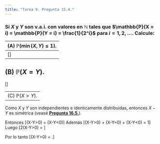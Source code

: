 ```yaml
---
title: "Tarea 9. Pregunta 15.4."
---
```


### Si $X$ y $Y$ son v.a.i. con valores en $\mathbb{N}$ tales que $\mathbb{P}(X = i) = \mathbb{P}(Y = i) = \frac{1}{2^i}$ para $i = 1, 2, \dots$. Calcule:


----------------------------------------------------------------------------
(A) $\mathbb{P}(\min (X,Y) \leq 1)$.
----------------------------------------------------------------------------
\[\begin{align*}
\mathbb{P}(\min (X,Y) \leq 1) &= \mathbb{P}(X \leq 1)\mathbb{P}(Y \leq 1)\\\\
&= \frac{1}{2}\frac{1}{2}\\\\
&= \frac{1}{4}
\end{align*}\]

----------------------------------------------------------------------------
(B) $\mathbb{P}(X = Y)$.
----------------------------------------------------------------------------

\[\begin{align*}
\mathbb{P}(X = Y) &= \sum_{i = 1}^\infty \mathbb{P}(X = Y = i)\\\\
&= \sum_{i = 1}^\infty \mathbb{P}(X = i)\mathbb{P}(Y = i)\\\\
&= \sum_{i = 1}^\infty \frac{1}{2^i}\frac{1}{2^i}\\\\
&= \sum_{i = 1}^\infty \frac{1}{4^i}\\\\
&= \frac{1}{3}
\end{align*}\]

----------------------------------------------------------------------------
(C) $\mathbb{P}(X > Y)$.
----------------------------------------------------------------------------
Como $X$ y $Y$ son independientes e identicamente distribuidas, entonces $X-Y$ es simétrica (veasé **[Pregunta 16.5.](https://austriamax.github.io/austriamax.proba1.github.io/P16_5.html)**).

Entonces
\[\mathbb{P}(X-Y>0) = \mathbb{P}(X-Y<0)\]
Además
\[\mathbb{P}(X-Y>0) + \mathbb{P}(X-Y=0) + \mathbb{P}(X-Y<0) = 1\]
Luego
\[2\mathbb{P}(X-Y>0) = \frac{2}{3} \]

Por lo tanto
\[\therefore \mathbb{P}(X-Y>0) = \frac{1}{3}.\]
